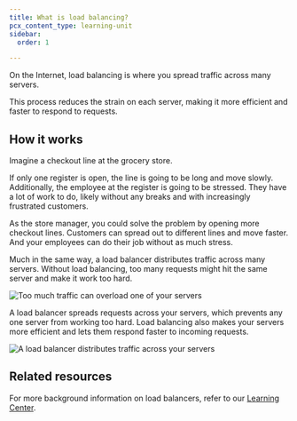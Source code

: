 ```yaml
---
title: What is load balancing?
pcx_content_type: learning-unit
sidebar:
  order: 1

---
```


On the Internet, load balancing is where you spread traffic across many servers.

This process reduces the strain on each server, making it more efficient and faster to respond to requests.

## How it works

Imagine a checkout line at the grocery store.

If only one register is open, the line is going to be long and move slowly. Additionally, the employee at the register is going to be stressed. They have a lot of work to do, likely without any breaks and with increasingly frustrated customers.

As the store manager, you could solve the problem by opening more checkout lines. Customers can spread out to different lines and move faster. And your employees can do their job without as much stress.

Much in the same way, a load balancer distributes traffic across many servers. Without load balancing, too many requests might hit the same server and make it work too hard.

![Too much traffic can overload one of your servers](~/assets/images/learning-paths/load-balancing/without-load-balancing-diagram.png)

A load balancer spreads requests across your servers, which prevents any one server from working too hard. Load balancing also makes your servers more efficient and lets them respond faster to incoming requests.

![A load balancer distributes traffic across your servers](~/assets/images/learning-paths/load-balancing/with-load-balancing-diagram.png)

## Related resources

For more background information on load balancers, refer to our [Learning Center](https://www.cloudflare.com/learning/performance/what-is-load-balancing/).
